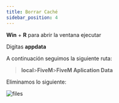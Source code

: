 ```yaml
---
title: Borrar Caché
sidebar_position: 4
---
```

 
<!-- #### Suele suceder que cuando entramos al servidor

Suele suceder que cuando entramos al servidor, no nos deje entrar. Normalmente, siempre deja una razón.

- Error de conexión
- Mala conexión de internet
- Error al descargar un paquete

 -->

**Win** + **R** para abrir la ventana ejecutar

Digitas **appdata**

A continuación seguimos la siguiente ruta:

>**local**>**FiveM**>**FiveM Aplication Data**

Eliminamos lo siguiente:

![files](https://cdn.discordapp.com/attachments/1187993860329189436/1194724174057443369/image.png?ex=65b16497&is=659eef97&hm=8fe8e1d024041aa7de91e1e1bc4e6762fda323661471c2d0f6fe5a5783c34e73&)

<!-- :::caution MODIFICACIONES EN BORRAR CACHÉ
Muy pronto estará disponible para su completa visualización ;)
::: -->